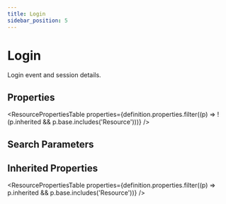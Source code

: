```yaml
---
title: Login
sidebar_position: 5
---
```


# Login

Login event and session details.

<Tabs queryString="section">
<TabItem value="schema" label="Schema" default>


## Properties


<ResourcePropertiesTable properties={definition.properties.filter((p) => !(p.inherited && p.base.includes('Resource')))} />

## Search Parameters

<SearchParamsTable searchParams={definition.searchParameters} />

## Inherited Properties

<ResourcePropertiesTable properties={definition.properties.filter((p) => p.inherited && p.base.includes('Resource'))} />

</TabItem>
  
  
  
  

</Tabs>
